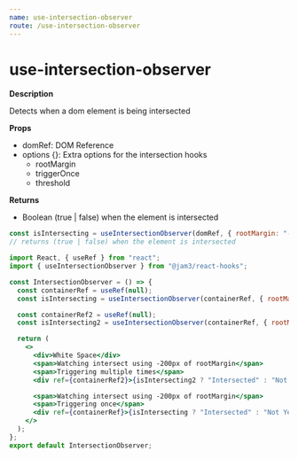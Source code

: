 ```yaml
---
name: use-intersection-observer
route: /use-intersection-observer
---
```



# use-intersection-observer

**Description**

Detects when a dom element is being intersected

**Props**

- domRef: DOM Reference
- options {}: Extra options for the intersection hooks
  - rootMargin
  - triggerOnce
  - threshold

**Returns**

- Boolean (true | false) when the element is intersected

```js
const isIntersecting = useIntersectionObserver(domRef, { rootMargin: "-200px", triggerOnce: false });
// returns (true | false) when the element is intersected
```

<Playground>
  <IntersectionObserver />
</Playground>

```jsx
import React, { useRef } from "react";
import { useIntersectionObserver } from "@jam3/react-hooks";

const IntersectionObserver = () => {
  const containerRef = useRef(null);
  const isIntersecting = useIntersectionObserver(containerRef, { rootMargin: "-200px" });

  const containerRef2 = useRef(null);
  const isIntersecting2 = useIntersectionObserver(containerRef, { rootMargin: "-200px", triggerOnce: false });

  return (
    <>
      <div>White Space</div>
      <span>Watching intersect using -200px of rootMargin</span>
      <span>Triggering multiple times</span>
      <div ref={containerRef2}>{isIntersecting2 ? "Intersected" : "Not Yet"}</div>

      <span>Watching intersect using -200px of rootMargin</span>
      <span>Triggering once</span>
      <div ref={containerRef}>{isIntersecting ? "Intersected" : "Not Yet"}</div>
    </>
  );
};
export default IntersectionObserver;
```
